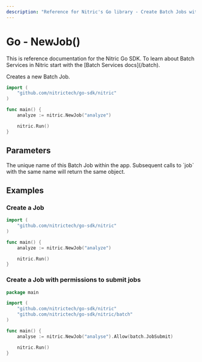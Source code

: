 ```yaml
---
description: "Reference for Nitric's Go library - Create Batch Jobs with the Nitric Go SDK"
---
```


# Go - NewJob()

<Note>
  This is reference documentation for the Nitric Go SDK. To learn about Batch
  Services in Nitric start with the [Batch Services docs](/batch).
</Note>

Creates a new Batch Job.

```go
import (
	"github.com/nitrictech/go-sdk/nitric"
)

func main() {
	analyze := nitric.NewJob("analyze")

	nitric.Run()
}
```

## Parameters

<Properties>
  <Property name="name" required type="string">
    The unique name of this Batch Job within the app. Subsequent calls to `job`
    with the same name will return the same object.
  </Property>
</Properties>

## Examples

### Create a Job

```go
import (
	"github.com/nitrictech/go-sdk/nitric"
)

func main() {
	analyze := nitric.NewJob("analyze")

	nitric.Run()
}
```

### Create a Job with permissions to submit jobs

```go
package main

import (
	"github.com/nitrictech/go-sdk/nitric"
	"github.com/nitrictech/go-sdk/nitric/batch"
)

func main() {
	analyse := nitric.NewJob("analyse").Allow(batch.JobSubmit)

	nitric.Run()
}
```
